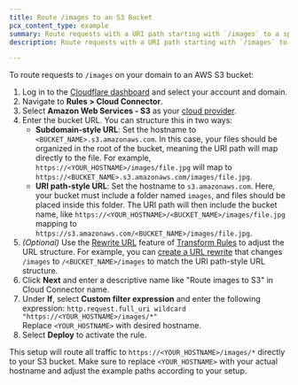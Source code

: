 ```yaml
---
title: Route /images to an S3 Bucket
pcx_content_type: example
summary: Route requests with a URI path starting with `/images` to a specific AWS S3 bucket using Cloud Connector.
description: Route requests with a URI path starting with `/images` to a specific AWS S3 bucket using Cloud Connector.

---
```


To route requests to `/images` on your domain to an AWS S3 bucket:

1. Log in to the [Cloudflare dashboard](https://dash.cloudflare.com/) and select your account and domain.
2. Navigate to **Rules > Cloud Connector**.
3. Select **Amazon Web Services - S3** as your [cloud provider](/rules/cloud-connector/providers/).
4. Enter the bucket URL. You can structure this in two ways:
    - **Subdomain-style URL**: Set the hostname to `<BUCKET_NAME>.s3.amazonaws.com`. In this case, your files should be organized in the root of the bucket, meaning the URI path will map directly to the file. For example, `https://<YOUR_HOSTNAME>/images/file.jpg` will map to `https://<BUCKET_NAME>.s3.amazonaws.com/images/file.jpg`.
    - **URI path-style URL**: Set the hostname to `s3.amazonaws.com`. Here, your bucket must include a folder named `images`, and files should be placed inside this folder. The URI path will then include the bucket name, like `https://<YOUR_HOSTNAME>/<BUCKET_NAME>/images/file.jpg` mapping to `https://s3.amazonaws.com/<BUCKET_NAME>/images/file.jpg`. 
5. *(Optional)* Use the [Rewrite URL](/rules/transform/url-rewrite/) feature of [Transform Rules](/rules/transform/) to adjust the URL structure. For example, you can [create a URL rewrite](/rules/transform/url-rewrite/create-dashboard/)  that changes `/images` to `/<BUCKET_NAME>/images` to match the URI path-style URL structure.
6. Click **Next** and enter a descriptive name like "Route images to S3" in Cloud Connector name.
7. Under **If**, select **Custom filter expression** and enter the following expression:
`http.request.full_uri wildcard "https://<YOUR_HOSTNAME>/images/*"`<br />
Replace `<YOUR_HOSTNAME>` with desired hostname.
8. Select **Deploy** to activate the rule.

This setup will route all traffic to `https://<YOUR_HOSTNAME>/images/*` directly to your S3 bucket. Make sure to replace `<YOUR_HOSTNAME>` with your actual hostname and adjust the example paths according to your setup.
